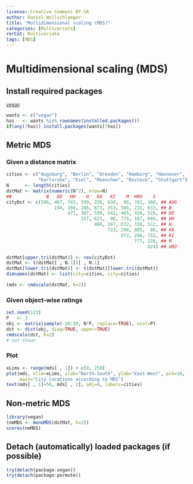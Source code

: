 ---
license: Creative Commons BY-SA
author: Daniel Wollschlaeger
title: "Multidimensional scaling (MDS)"
categories: [Multivariate]
rerCat: Multivariate
tags: [MDS]
---

Multidimensional scaling (MDS)
=========================

Install required packages
-------------------------

[`vegan`](http://cran.r-project.org/package=vegan)

```{r}
wants <- c("vegan")
has   <- wants %in% rownames(installed.packages())
if(any(!has)) install.packages(wants[!has])
```

Metric MDS
-------------------------

### Given a distance matrix

```{r}
cities <- c("Augsburg", "Berlin", "Dresden", "Hamburg", "Hannover",
            "Karlsruhe", "Kiel", "Muenchen", "Rostock", "Stuttgart")
N      <- length(cities)
dstMat <- matrix(numeric(N^2), nrow=N)
##             B   DD   HH    H   KA   KI    M  HRO    S
cityDst <- c(596, 467, 743, 599, 226, 838,  65, 782, 160, ## AUG
                  194, 288, 286, 673, 353, 585, 231, 633, ## B
                       477, 367, 550, 542, 465, 420, 510, ## DD
                            157, 623,  96, 775, 187, 665, ## HH
                                 480, 247, 632, 330, 512, ## H
                                      723, 298, 805,  80, ## KA
                                           872, 206, 752, ## KI
                                                777, 220, ## M
                                                     824) ## HRO

dstMat[upper.tri(dstMat)] <- rev(cityDst)
dstMat <- t(dstMat[ , N:1])[ , N:1]
dstMat[lower.tri(dstMat)] <- t(dstMat)[lower.tri(dstMat)]
dimnames(dstMat) <- list(city=cities, city=cities)
```

```{r}
(mds <- cmdscale(dstMat, k=2))
```

### Given object-wise ratings

```{r results='hide'}
set.seed(123)
P   <- 3
obj <- matrix(sample(-20:20, N*P, replace=TRUE), ncol=P)
dst <- dist(obj, diag=TRUE, upper=TRUE)
cmdscale(dst, k=2)
# not shown
```

### Plot

```{r rerMultMDS01}
xLims <- range(mds[ , 1]) + c(0, 250)
plot(mds, xlim=xLims, xlab="North-South", ylab="East-West", pch=16,
     main="City locations according to MDS")
text(mds[ , 1]+50, mds[ , 2], adj=0, labels=cities)
```

Non-metric MDS
-------------------------

```{r}
library(vegan)
(nmMDS <- monoMDS(dstMat, k=2))
scores(nmMDS)
```

Detach (automatically) loaded packages (if possible)
-------------------------

```{r}
try(detach(package:vegan))
try(detach(package:permute))
```
